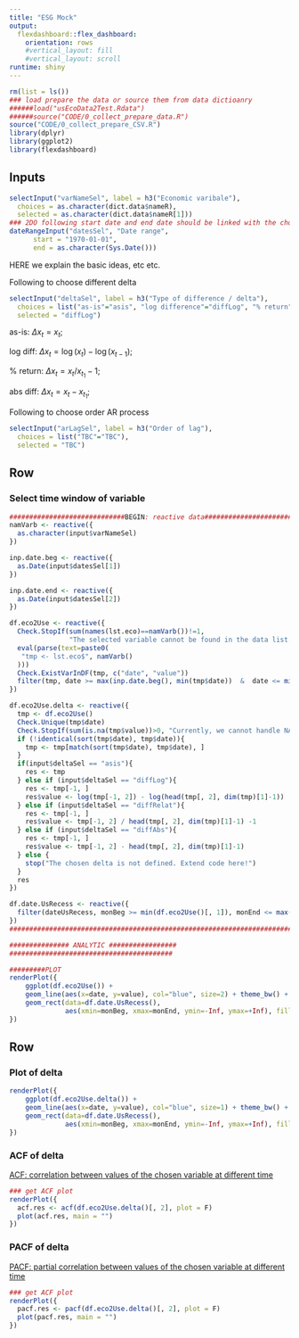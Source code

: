 ```yaml
---
title: "ESG Mock"
output: 
  flexdashboard::flex_dashboard:
    orientation: rows
    #vertical_layout: fill
    #vertical_layout: scroll
runtime: shiny
---
```


```r
rm(list = ls())
### load prepare the data or source them from data dictioanry
######load("usEcoData2Test.Rdata")
######source("CODE/0_collect_prepare_data.R")
source("CODE/0_collect_prepare_CSV.R")
library(dplyr)
library(ggplot2)
library(flexdashboard)
```

Inputs {.sidebar}
-----------------------------------------------------------------------

```r
selectInput("varNameSel", label = h3("Economic varibale"), 
  choices = as.character(dict.data$nameR), 
  selected = as.character(dict.data$nameR[1]))
### 2DO following start date and end date should be linked with the chosen variable
dateRangeInput("datesSel", "Date range",
      start = "1970-01-01", 
      end = as.character(Sys.Date()))
```
HERE we explain the basic ideas, etc etc.


Following to choose different delta
```r
selectInput("deltaSel", label = h3("Type of difference / delta"), 
  choices = list("as-is"="asis", "log difference"="diffLog", "% return"="diffRelat", "absolute difference"="diffAbs"), 
  selected = "diffLog")
```
as-is: $\Delta x_t = x_t$; 

log diff: $\Delta x_t = \log(x_t)-\log(x_{t-1})$;

% return: $\Delta x_t = x_t / x_{t_1} - 1$;

abs diff: $\Delta x_t = x_t - x_{t_1}$;


Following to choose order AR process
```r
selectInput("arLagSel", label = h3("Order of lag"), 
  choices = list("TBC"="TBC"), 
  selected = "TBC")
```


Row
-----------------------------------------------------------------------
### Select time window of variable

```r
#############################BEGIN: reactive data#############################################
namVarb <- reactive({
  as.character(input$varNameSel)
})

inp.date.beg <- reactive({
  as.Date(input$datesSel[1])
})

inp.date.end <- reactive({
  as.Date(input$datesSel[2])
})

df.eco2Use <- reactive({
  Check.StopIf(sum(names(lst.eco)==namVarb())!=1, 
               "The selected variable cannot be found in the data list. Check dict.data!!!")
  eval(parse(text=paste0(
   "tmp <- lst.eco$", namVarb()
  )))
  Check.ExistVarInDF(tmp, c("date", "value"))
  filter(tmp, date >= max(inp.date.beg(), min(tmp$date))  &  date <= min(inp.date.end(), max(tmp$date)))
})

df.eco2Use.delta <- reactive({
  tmp <- df.eco2Use()
  Check.Unique(tmp$date)
  Check.StopIf(sum(is.na(tmp$value))>0, "Currently, we cannot handle NA in the eco variable!")
  if (!identical(sort(tmp$date), tmp$date)){
    tmp <- tmp[match(sort(tmp$date), tmp$date), ]
  }
  if(input$deltaSel == "asis"){
    res <- tmp
  } else if (input$deltaSel == "diffLog"){
    res <- tmp[-1, ]
    res$value <- log(tmp[-1, 2]) - log(head(tmp[, 2], dim(tmp)[1]-1))
  } else if (input$deltaSel == "diffRelat"){
    res <- tmp[-1, ]
    res$value <- tmp[-1, 2] / head(tmp[, 2], dim(tmp)[1]-1) -1
  } else if (input$deltaSel == "diffAbs"){
    res <- tmp[-1, ]
    res$value <- tmp[-1, 2] - head(tmp[, 2], dim(tmp)[1]-1)
  } else {
    stop("The chosen delta is not defined. Extend code here!")
  }
  res
})

df.date.UsRecess <- reactive({
  filter(dateUsRecess, monBeg >= min(df.eco2Use()[, 1]), monEnd <= max(df.eco2Use()[, 1]))
})
########################################################################END: reactive data##

############### ANALYTIC #################
#########################################

#########PLOT
renderPlot({
    ggplot(df.eco2Use()) + 
    geom_line(aes(x=date, y=value), col="blue", size=2) + theme_bw() + 
    geom_rect(data=df.date.UsRecess(), 
              aes(xmin=monBeg, xmax=monEnd, ymin=-Inf, ymax=+Inf), fill='red', alpha=0.2)
})
```



Row {.tabset .tabset-fade}
-----------------------------------------------------------------------
### Plot of delta
```r
renderPlot({
    ggplot(df.eco2Use.delta()) +
    geom_line(aes(x=date, y=value), col="blue", size=1) + theme_bw() +
    geom_rect(data=df.date.UsRecess(),
              aes(xmin=monBeg, xmax=monEnd, ymin=-Inf, ymax=+Inf), fill='red', alpha=0.2)
})
```

### ACF of delta
[ACF: correlation between values of the chosen variable at different time](https://en.wikipedia.org/wiki/Autocorrelation)

```r
### get ACF plot
renderPlot({
  acf.res <- acf(df.eco2Use.delta()[, 2], plot = F)
  plot(acf.res, main = "")
})
```

### PACF of delta
[PACF: partial correlation between values of the chosen variable at different time](https://en.wikipedia.org/wiki/Partial_autocorrelation_function)

```r
### get ACF plot
renderPlot({
  pacf.res <- pacf(df.eco2Use.delta()[, 2], plot = F)
  plot(pacf.res, main = "")
})
```